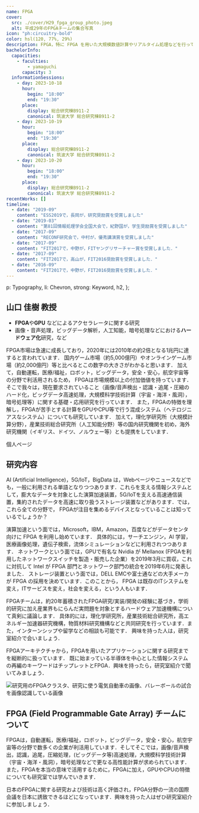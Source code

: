 ```yaml
---
name: FPGA
cover:
  src: ./cover/H29_fpga_group_photo.jpeg
  alt: 平成29年のFPGAチームの集合写真
icon: "ph:circuitry-bold"
color: hsl(120, 77%, 29%)
description: FPGA，特に FPGA を用いた大規模数値計算やリアルタイム処理などを行っています
bachelorInfo:
  capacities:
    - faculties:
        - yamaguchi
      capacity: 3
  informationSessions:
    - day: 2023-10-18
      hour:
        begin: "18:00"
        end: "19:30"
      place:
        display: 総合研究棟B911-2
        canonical: 筑波大学 総合研究棟B911-2
    - day: 2023-10-19
      hour:
        begin: "18:00"
        end: "19:30"
      place:
        display: 総合研究棟B911-2
        canonical: 筑波大学 総合研究棟B911-2
    - day: 2023-10-20
      hour:
        begin: "18:00"
        end: "19:30"
      place:
        display: 総合研究棟B911-2
        canonical: 筑波大学 総合研究棟B911-2
recentWorks: []
timeline:
  - date: "2019-09"
    content: "ESS2019で，長岡が，研究奨励賞を受賞しました"
  - date: "2019-03"
    content: "第81回情報処理学会全国大会で，紀野国が，学生奨励賞を受賞しました"
  - date: "2017-09"
    content: "RECONF研究会で，中村が，優秀講演賞を受賞しました"
  - date: "2017-09"
    content: "FIT2017で，中野が，FITヤングリサーチャー賞を受賞しました．"
  - date: "2017-09"
    content: "FIT2017で，高山が，FIT2016奨励賞を受賞しました．"
  - date: "2016-09"
    content: "FIT2017で，中野が，FIT2016奨励賞を受賞しました．"
---
```



  p: Typography,
  li: Chevron,
  strong: Keyword,
  h2,
};

## 山口 佳樹 教授

- **FPGA**や**GPU** などによるアクセラレータに関する研究
- 画像・音声処理，ビッグデータ解析，人工知能，暗号処理などにおける**ハードウェア化**研究，など

FPGA市場は急速に成長しており，2020年には2010年の約2倍となる1兆円に達すると言われています．
国内ゲーム市場（約5,000億円）やオンラインゲーム市場（約2,000億円）等と比べるとこの数字の大きさがわかると思います．
加えて，自動運転，医療/福祉，ロボット，ビッグデータ，安全・安心，航空宇宙等の分野で利活用されるため，
FPGAは市場規模以上の付加価値を持っています．
そこで我々は，現在要求されていること（画像/音声検出・認識・追尾・圧縮のハード化，ビッグデータ高速処理，大規模科学技術計算（宇宙・海洋・風洞），暗号処理等）に関する基礎・応用研究を行っています．
また，FPGAの特徴を理解し，FPGAが苦手とする計算をGPUやCPU等で行う混成システム（ヘテロジニアスなシステム）についても研究しています．
加えて，理化学研究所（大規模計算分野），産業技術総合研究所（人工知能分野）等の国内研究機関を初め，海外研究機関（イギリス、ドイツ、ノルウェー等）とも提携をしています．

<ReadMoreLink href="https://www.lila.cs.tsukuba.ac.jp">個人ページ</ReadMoreLink>

## 研究内容

AI (Artificial Intelligence)，5G/IoT，BigData
は，Webページやニュースなどでも，一般に利用される単語となりつつあります．これらを支える情報システムとして，膨大なデータを対象とした演算加速装置，5G/IoTを支える高速通信装置，集約されたデータを高速に取り扱うストレージ装置などがあります．では，これら全ての分野で，
FPGAが注目を集めるデバイスとなっていることは知っているでしょうか？

演算加速という面では，Microsoft，IBM，Amazon，百度などがデータセンタ向けに
FPGA を利用し始めています． 具体的には，サーチエンジン，AI
学習，医療画像処理，遺伝子検索，流体シミュレーションなどに利用されつつあります．
ネットワークという面では，GPUで有名な Nvidia が Mellanox
(FPGAを利用したネットワークスイッチを製造・販売した企業）を2019年3月に買収，これに対抗して
Intel が FPGA 部門とネットワーク部門の統合を2019年6月に発表しました．
ストレージ装置という面では，DELL EMCや富士通などの大手メーカが FPGA
の採用を決めています．このことから， FPGA
は既存のITシステムを変え，ITサービスを変え，社会を変える，という人もいます．

FPGAチームは，約20年蓄積されたFPGA研究/実装/開発の経験に基づき，学術的研究に加え産業界もにらんだ実問題を対象とするハードウェア加速機構について真剣に議論します．
具体的には，理化学研究所，産業技術総合研究所，高エネルギー加速器研究機構，物質材料研究機構などと共同研究を行っています．また，インターンシップや留学などの相談も可能です．
興味を持った人は，研究室紹介で会いましょう．

FPGAアーキテクチャから，FPGAを用いたアプリケーションに関する研究までを縦断的に扱っています．
既に始まっている半導体を中心とした情報システムの再編のキーワードはチップレットとFPGA．興味を持ったら，研究室紹介で聞いてみましょう．

<Image
  src={IntroImage}
  alt="研究用のFPGAクラスタ、研究に使う電気自動車の画像、バレーボールの試合を画像認識している画像"
/>

## FPGA (Field Programmable Gate Array) チームについて

FPGAは，自動運転，医療/福祉，ロボット，ビッグデータ，安全・安心，航空宇宙等の分野で数多くの企業が利活用しています．そしてそこでは，画像/音声検出，認識，追尾，圧縮処理，(ビッグデータ等)高速処理，大規模科学技術計算（宇宙・海洋・風洞），暗号処理などで更なる高性能計算が求められています．また，FPGAを本当の意味で活用するために，FPGAに加え，GPUやCPUの特徴についても研究室では学んでいきます．

日本のFPGAに関する研究および技術は高く評価され，FPGA分野の一流の国際会議を日本に誘致できるほどになっています．興味を持った人はぜひ研究室紹介に参加しましょう．
